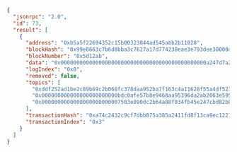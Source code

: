 
<Tabs>
  <TabItem value="JSON">

```json
{
  "jsonrpc": "2.0",
  "id": 73,
  "result": [
    {
      "address": "0xb5a5f22694352c15b00323844ad545abb2b11028",
      "blockHash": "0x99e8663c7b6d8bba3c7627a17d774238eae3e793dee30008debb2699666657de",
      "blockNumber": "0x5d12ab",
      "data": "0x0000000000000000000000000000000000000000000000a247d7a2955b61d000",
      "logIndex": "0x0",
      "removed": false,
      "topics": [
        "0xddf252ad1be2c89b69c2b068fc378daa952ba7f163c4a11628f55a4df523b3ef",
        "0x000000000000000000000000bdc0afe57b8e9468aa95396da2ab2063e595f37e",
        "0x0000000000000000000000007503e090dc2b64a88f034fb45e247cbd82b8741e"
      ],
      "transactionHash": "0xa74c2432c9cf7dbb875a385a2411fd8f13ca9ec12216864b1a1ead3c99de99cd",
      "transactionIndex": "0x3"
    }
  ]
}
```

  </TabItem>
</Tabs>
